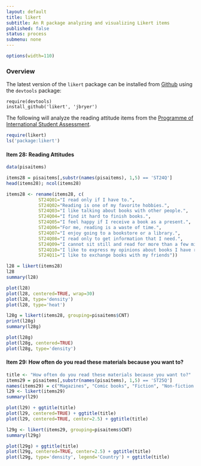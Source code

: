 ```yaml
---
layout: default	
title: likert
subtitle: An R package analyzing and visualizing Likert items
published: false
status: process
submenu: none
---
```



```r
options(width=110)
```

### Overview

The latest version of the `likert` package can be installed from [Github](http://github.com/jbryer/likert) using the `devtools` package:

	require(devtools)
	install_github('likert', 'jbryer')

The following will analyze the reading attitude items from the [Programme of International Student Assessment](http://www.pisa.oecd.org).


```r
require(likert)
ls('package:likert')
```

#### Item 28: Reading Attitudes

```r
data(pisaitems)

items28 = pisaitems[,substr(names(pisaitems), 1,5) == 'ST24Q']
head(items28); ncol(items28)

items28 <- rename(items28, c(
			ST24Q01="I read only if I have to.",
			ST24Q02="Reading is one of my favorite hobbies.",
			ST24Q03="I like talking about books with other people.",
			ST24Q04="I find it hard to finish books.",
			ST24Q05="I feel happy if I receive a book as a present.",
			ST24Q06="For me, reading is a waste of time.",
			ST24Q07="I enjoy going to a bookstore or a library.",
			ST24Q08="I read only to get information that I need.",
			ST24Q09="I cannot sit still and read for more than a few minutes.",
			ST24Q10="I like to express my opinions about books I have read.",
			ST24Q11="I like to exchange books with my friends"))
```

```r
l28 = likert(items28)
l28
summary(l28)
```

```r
plot(l28)
plot(l28, centered=TRUE, wrap=30)
plot(l28, type='density')
plot(l28, type='heat')
```

```r
l28g = likert(items28, grouping=pisaitems$CNT)
print(l28g)
summary(l28g)
```

```r
plot(l28g)
plot(l28g, centered=TRUE)
plot(l28g, type='density')
```

#### Item 29: How often do you read these materials because you want to?

```r
title <- "How often do you read these materials because you want to?"
items29 = pisaitems[,substr(names(pisaitems), 1,5) == 'ST25Q']
names(items29) = c("Magazines", "Comic books", "Fiction", "Non-fiction books", "Newspapers")
l29 <- likert(items29)
summary(l29)
```

```r
plot(l29) + ggtitle(title)
plot(l29, centered=TRUE) + ggtitle(title)
plot(l29, centered=TRUE, center=2.5) + ggtitle(title)
```

```r
l29g <- likert(items29, grouping=pisaitems$CNT)
summary(l29g)
```

```r
plot(l29g) + ggtitle(title)
plot(l29g, centered=TRUE, center=2.5) + ggtitle(title)
plot(l29g, type='density', legend='Country') + ggtitle(title)
```

